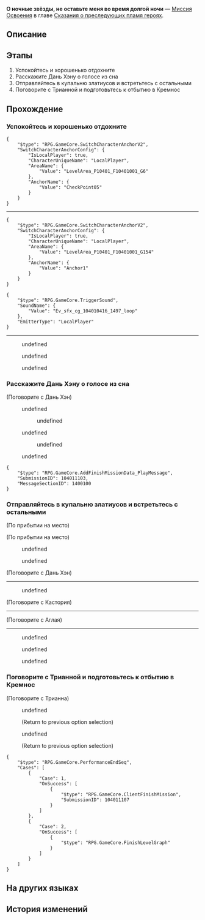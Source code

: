 {{Дополнить|Диалоги.}}
{{Миссия Инфобокс
|id              = 1040111
|Название        = 
|Изображение     = Миссия Освоения О ночные звёзды, не оставьте меня во время долгой ночи.png
|Тип             = Миссия Освоения
|События         = 
|Глава           = Сказания о преследующих пламя героях
|Условия         = Завершена [[Миссия Освоения]] ''[[О ночные звёзды, не оставьте меня во время долгой ночи]]''
|Персонажи       = Аглая; Дань Хэн; Кастория; Мидей; Первопроходец; Трианна; Фаенон
|СтартЛокация    = [[Амфореус]] — [[Вечный священный город Охема]]
|Локации         = Вечный священный город Охема
|Предыдущая      = 
|Следующая       = О опустошённая земля, вспомни былую славу
|Награды         = Опыт Освоения*700; Звёздный нефрит*90; Путеводитель путешественника*6; Очищенный эфир*6; Небесная амброзия*140; Origin and Finale*1 { text = Origin and Finale }; Кредиты*80 000
}}
'''О ночные звёзды, не оставьте меня во время долгой ночи''' — [[Миссия Освоения]] в главе [[Сказания о преследующих пламя героях]].

==Описание==
{{Описание|<!--официальное описание из Перекрёстка судеб-->}}

==Этапы==
# Успокойтесь и хорошенько отдохните
# Расскажите Дань Хэну о голосе из сна
# Отправляйтесь в купальню златиусов и встретьтесь с остальными
# Поговорите с Трианной и подготовьтесь к отбытию в Кремнос

==Прохождение==
{{Дополнить}}

===Успокойтесь и хорошенько отдохните===
{{Описание миссии|локация=Вечный священный город Охема|Успокойтесь и хорошенько отдохните}}
{{Диалог Начало}}
<pre>{
	"$type": "RPG.GameCore.SwitchCharacterAnchorV2",
	"SwitchCharacterAnchorConfig": {
		"IsLocalPlayer": true,
		"CharacterUniqueName": "LocalPlayer",
		"AreaName": {
			"Value": "LevelArea_P10401_F10401001_G6"
		},
		"AnchorName": {
			"Value": "CheckPoint05"
		}
	}
}</pre>
----
:{{tx}}
<pre>{
	"$type": "RPG.GameCore.SwitchCharacterAnchorV2",
	"SwitchCharacterAnchorConfig": {
		"IsLocalPlayer": true,
		"CharacterUniqueName": "LocalPlayer",
		"AreaName": {
			"Value": "LevelArea_P10401_F10401001_G154"
		},
		"AnchorName": {
			"Value": "Anchor1"
		}
	}
}</pre>
<pre>{
	"$type": "RPG.GameCore.TriggerSound",
	"SoundName": {
		"Value": "Ev_sfx_cg_104010416_1497_loop"
	},
	"EmitterType": "LocalPlayer"
}</pre>
----
<!--Unknown TalkSentence: 140141601-->
<!--Unknown TalkSentence: 140141602-->
<!--Unknown TalkSentence: 140141603-->
<!--Unknown TalkSentence: 140141604-->
<!--Unknown TalkSentence: 140141605-->
:{{Диалог|Стрелка}} undefined
:<!--Unknown TalkSentence: 140141607-->
:<!--Unknown TalkSentence: 140141608-->
:<!--Unknown TalkSentence: 140141609-->
:<!--Unknown TalkSentence: 140141610-->
:<!--Unknown TalkSentence: 140141611-->
:<!--Unknown TalkSentence: 140141612-->
::{{tx}}
:{{Диалог|Стрелка}} undefined
:<!--Unknown TalkSentence: 140141609-->
:<!--Unknown TalkSentence: 140141610-->
:<!--Unknown TalkSentence: 140141611-->
:<!--Unknown TalkSentence: 140141612-->
::{{tx}}
:{{Диалог|Стрелка}} undefined
:<!--Unknown TalkSentence: 140141611-->
:<!--Unknown TalkSentence: 140141612-->
::{{tx}}
<!--Unknown TalkSentence: 140141611-->
<!--Unknown TalkSentence: 140141612-->
:{{tx}}
{{Диалог Конец}}

===Расскажите Дань Хэну о голосе из сна===
{{Описание миссии|локация=Вечный священный город Охема|Узнав от Фаенона о тяжёлой миссии златиусов по спасению мира, мы всё же решили остаться на Амфореусе. После отдыха златиусы снова собрались вместе, чтобы пойти в поход на каструм Кремнос, где некогда властвовал Никадор, и захватить ядро пламени, принадлежавшее Копью Ярости.}}
{{Диалог Начало}}

;(Поговорите с Дань Хэн)
:{{tx}}
<!--Unknown TalkSentence: 140141701-->
:{{Диалог|Стрелка}} undefined
:<!--Unknown TalkSentence: 140141703-->
:<!--Unknown TalkSentence: 140141704-->
:<!--Unknown TalkSentence: 140141705-->
:<!--Unknown TalkSentence: 140141706-->
::{{Диалог|Стрелка}} undefined
:<!--Unknown TalkSentence: 140141708-->
:{{Диалог|Стрелка}} undefined
:<!--Unknown TalkSentence: 140141705-->
:<!--Unknown TalkSentence: 140141706-->
::{{Диалог|Стрелка}} undefined
:<!--Unknown TalkSentence: 140141708-->
<!--Unknown TalkSentence: 140141705-->
<!--Unknown TalkSentence: 140141706-->
:{{Диалог|Стрелка}} undefined
<!--Unknown TalkSentence: 140141708-->
<pre>{
	"$type": "RPG.GameCore.AddFinishMissionData_PlayMessage",
	"SubmissionID": 104011103,
	"MessageSectionID": 1400100
}</pre>
{{Диалог Конец}}

===Отправляйтесь в купальню златиусов и встретьтесь с остальными===
{{Диалог Начало}}
;(По прибытии на место)

;(По прибытии на место)
<!--Unknown TalkSentence: 140141801-->
<!--Unknown TalkSentence: 140141802-->
<!--Unknown TalkSentence: 140141803-->
<!--Unknown TalkSentence: 140141804-->
<!--Unknown TalkSentence: 140141805-->
<!--Unknown TalkSentence: 140141806-->
<!--Unknown TalkSentence: 140141807-->
<!--Unknown TalkSentence: 140141808-->
<!--Unknown TalkSentence: 140141809-->
<!--Unknown TalkSentence: 140141810-->
:{{Диалог|Стрелка}} undefined
:<!--Unknown TalkSentence: 140141812-->
:<!--Unknown TalkSentence: 140141813-->
:<!--Unknown TalkSentence: 140141814-->
:<!--Unknown TalkSentence: 140141815-->
:<!--Unknown TalkSentence: 140141816-->
:<!--Unknown TalkSentence: 140141817-->
:<!--Unknown TalkSentence: 140141818-->
:<!--Unknown TalkSentence: 140141819-->
:<!--Unknown TalkSentence: 140141820-->
:<!--Unknown TalkSentence: 140141821-->
:<!--Unknown TalkSentence: 140141822-->
:<!--Unknown TalkSentence: 140141823-->
:<!--Unknown TalkSentence: 140141824-->
:<!--Unknown TalkSentence: 140141825-->
:<!--Unknown TalkSentence: 140141826-->
:{{Диалог|Стрелка}} undefined
:<!--Unknown TalkSentence: 140141814-->
:<!--Unknown TalkSentence: 140141815-->
:<!--Unknown TalkSentence: 140141816-->
:<!--Unknown TalkSentence: 140141817-->
:<!--Unknown TalkSentence: 140141818-->
:<!--Unknown TalkSentence: 140141819-->
:<!--Unknown TalkSentence: 140141820-->
:<!--Unknown TalkSentence: 140141821-->
:<!--Unknown TalkSentence: 140141822-->
:<!--Unknown TalkSentence: 140141823-->
:<!--Unknown TalkSentence: 140141824-->
:<!--Unknown TalkSentence: 140141825-->
:<!--Unknown TalkSentence: 140141826-->
<!--Unknown TalkSentence: 140141814-->
<!--Unknown TalkSentence: 140141815-->
<!--Unknown TalkSentence: 140141816-->
<!--Unknown TalkSentence: 140141817-->
<!--Unknown TalkSentence: 140141818-->
<!--Unknown TalkSentence: 140141819-->
<!--Unknown TalkSentence: 140141820-->
<!--Unknown TalkSentence: 140141821-->
<!--Unknown TalkSentence: 140141822-->
<!--Unknown TalkSentence: 140141823-->
<!--Unknown TalkSentence: 140141824-->
<!--Unknown TalkSentence: 140141825-->
<!--Unknown TalkSentence: 140141826-->
<!--Unknown TalkSentence: 140142305-->
<!--Unknown TalkSentence: 140142306-->

;(Поговорите с Дань Хэн)
----
<!--Unknown TalkSentence: 140142001-->
:{{Диалог|Стрелка}} undefined
<!--Unknown TalkSentence: 140142003-->
<!--Unknown TalkSentence: 140142004-->

;(Поговорите с Кастория)
----
<!--Unknown TalkSentence: 140142101-->
<!--Unknown TalkSentence: 140142102-->

;(Поговорите с Аглая)
----
<!--Unknown TalkSentence: 140142201-->
:{{Диалог|Стрелка}} undefined
:{{Диалог|Стрелка}} undefined
:{{Диалог|Стрелка}} undefined
{{Диалог Конец}}

===Поговорите с Трианной и подготовьтесь к отбытию в Кремнос===
{{Диалог Начало}}

;(Поговорите с Трианна)
<!--Unknown TalkSentence: 140141901-->
<!--Unknown TalkSentence: 140141902-->
<!--Unknown TalkSentence: 140141903-->
<!--Unknown TalkSentence: 140141904-->
:{{Диалог|Стрелка}} undefined
:<!--Unknown TalkSentence: 140141908-->
:;(Return to previous option selection)
:{{Диалог|Стрелка}} undefined
:<!--Unknown TalkSentence: 140141907-->
:<!--Unknown TalkSentence: 140141908-->
:;(Return to previous option selection)
<pre>{
	"$type": "RPG.GameCore.PerformanceEndSeq",
	"Cases": [
		{
			"Case": 1,
			"OnSuccess": [
				{
					"$type": "RPG.GameCore.ClientFinishMission",
					"SubmissionID": 104011107
				}
			]
		},
		{
			"Case": 2,
			"OnSuccess": [
				{
					"$type": "RPG.GameCore.FinishLevelGraph"
				}
			]
		}
	]
}</pre>
{{Диалог Конец}}

==На других языках==
{{На других языках
|en   = Night Stars, Accompany My Slumber
|zhs  = 晚星啊，莫让我长夜独卧
|zht  = 晚星啊，莫讓我長夜獨臥
|ja   = 星々よ、長夜の眠りに寄り添え
|ko   = 저녁별이여, 긴 밤을 홀로 남겨두지 말아다오
|es   = Estrellas de la noche, acompáñenme en mi sueño
|fr   = Nuit étoilée, joins-toi à mon sommeil
|ru   = О ночные звёзды, не оставьте меня во время долгой ночи
|th   = ดาวราตรีเอ๋ย โปรดอยู่เคียงข้าในคืนยาวไกล
|vi   = Hỡi Sao Đêm, Đừng Để Tôi Ngủ Một Mình Trong Đêm Dài
|de   = Sterne der Nacht, begleitet meinen Schlummer
|id   = Bintang Malam, Temani Tidurku
|pt   = Estrelas Noturnas, Acompanhem o meu Sonhar
}}

==История изменений==
{{История изменений|3.0}}
